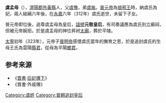 {{Unreferenced|time=2014-4-7}}
'''虞孟母'''（{{Bd|278年||312年}}），[[濟陽郡_(河南)|濟陽郡]][[外黃縣|外黃縣]]人，父[[虞豫|虞豫]]，弟[[虞胤|虞胤]]。[[晉元帝|晉元帝]]為[[琅邪王|琅邪王]]時，納虞氏為妃，兩人結縭六年後，在[[永嘉_(晉懷帝)|永嘉]]六年（312年）虞氏逝世，未留下子女。

晉元帝即位後，追尊虞孟母為皇后，[[諡號|諡號]]'''元敬皇后'''，有司奏議應為虞氏別立廟祠，但被元帝婉拒。於是虞孟母的神位昇祔[[太廟|太廟]]，葬於平陵。

[[太宁_(晋)|太寧]]初年（323年），元帝子[[晉明帝|晉明帝]]感懷虞氏當年的撫育之恩，於是追封虞氏的生母王氏為雲陽[[縣君|縣君]]，從母為平陽[[鄉君|鄉君]]。

==参考来源==
*《[[晋書|晋書]]·[[s:晉書/卷032|后妃傳下]]》
*《晋書·外戚傳》
{{晉朝皇后}}

[[Category:虞姓|Category:虞姓]]
[[Category:晉朝追封皇后|Category:晉朝追封皇后]]